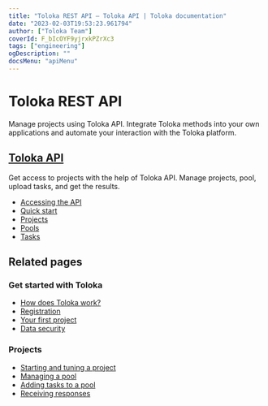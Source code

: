 ```yaml
---
title: "Toloka REST API — Toloka API | Toloka documentation"
date: "2023-02-03T19:53:23.961794"
author: ["Toloka Team"]
coverId: F_bIcOYF9yjrxkPZrXc3
tags: ["engineering"]
ogDescription: ""
docsMenu: "apiMenu"
---
```



# Toloka REST API

Manage projects using Toloka API. Integrate Toloka methods into your own applications and automate your interaction with the Toloka platform.

## [Toloka API](/docs/api/index)

Get access to projects with the help of Toloka API. Manage projects, pool, upload tasks, and get the results.

- [Accessing the API](/docs/api/access)
- [Quick start](/docs/api/quickstart)
- [Projects](/docs/api/project)
- [Pools](/docs/api/pool)
- [Tasks](/docs/api/upload-tasks)

## Related pages

### Get started with Toloka

- [How does Toloka work?](/docs/guide/overview)
- [Registration](/docs/guide/access)
- [Your first project](/docs/guide/first-project)
- [Data security](/docs/guide/data-security)

### Projects

- [Starting and tuning a project](/docs/guide/main-steps)
- [Managing a pool](/docs/guide/pool-main)
- [Adding tasks to a pool](/docs/guide/pool)
- [Receiving responses](/docs/guide/result-of-eval)

<GlobalCommunity/>

<SocialMedia/>
